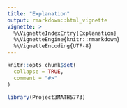 ```yaml
---
title: "Explanation"
output: rmarkdown::html_vignette
vignette: >
  %\VignetteIndexEntry{Explanation}
  %\VignetteEngine{knitr::rmarkdown}
  %\VignetteEncoding{UTF-8}
---
```


```r
knitr::opts_chunk$set(
  collapse = TRUE,
  comment = "#>"
)
```

```r
library(Project3MATH5773)
```
